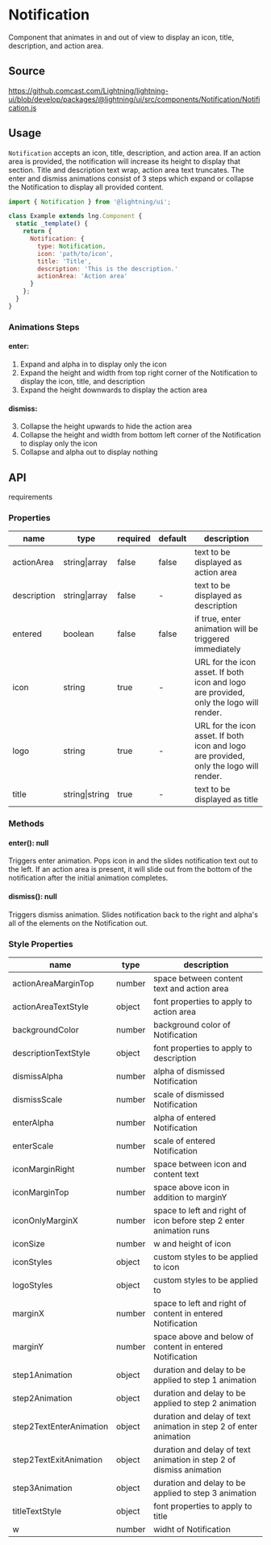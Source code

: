 
# Notification

Component that animates in and out of view to display an icon, title, description, and action area.

## Source

https://github.comcast.com/Lightning/lightning-ui/blob/develop/packages/@lightning/ui/src/components/Notification/Notification.js

## Usage

`Notification` accepts an icon, title, description, and action area. If an action area is provided, the notification will increase its height to display that section.
Title and description text wrap, action area text truncates. The enter and dismiss animations consist of 3 steps which expand or collapse the Notification to display all
provided content.

```js
import { Notification } from '@lightning/ui';

class Example extends lng.Component {
  static _template() {
    return {
      Notification: {
        type: Notification,
        icon: 'path/to/icon',
        title: 'Title',
        description: 'This is the description.'
        actionArea: 'Action area'
      }
    };
  }
}
```

<Canvas>
  <Story id="foundations-notification--basic" />
</Canvas>

### Animations Steps

#### enter:

1. Expand and alpha in to display only the icon
2. Expand the height and width from top right corner of the Notification to display the icon, title, and description
3. Expand the height downwards to display the action area

#### dismiss:

3. Collapse the height upwards to hide the action area
4. Collapse the height and width from bottom left corner of the Notification to display only the icon
5. Collapse and alpha out to display nothing

## API

requirements

### Properties

| name        | type           | required | default | description                                                                            |
| ----------- | -------------- | -------- | ------- | -------------------------------------------------------------------------------------- |
| actionArea  | string\|array  | false    | false   | text to be displayed as action area                                                    |
| description | string\|array  | false    | -       | text to be displayed as description                                                    |
| entered     | boolean        | false    | false   | if true, enter animation will be triggered immediately                                 |
| icon        | string         | true     | -       | URL for the icon asset. If both icon and logo are provided, only the logo will render. |
| logo        | string         | true     | -       | URL for the icon asset. If both icon and logo are provided, only the logo will render. |
| title       | string\|string | true     | -       | text to be displayed as title                                                          |

### Methods

#### enter(): null

Triggers enter animation. Pops icon in and the slides notification text out to the left. If an action area is present, it will slide out from the bottom of the notification after the initial animation completes.

#### dismiss(): null

Triggers dismiss animation. Slides notification back to the right and alpha's all of the elements on the Notification out.

### Style Properties

| name                    | type   | description                                                         |
| ----------------------- | ------ | ------------------------------------------------------------------- |
| actionAreaMarginTop     | number | space between content text and action area                          |
| actionAreaTextStyle     | object | font properties to apply to action area                             |
| backgroundColor         | number | background color of Notification                                    |
| descriptionTextStyle    | object | font properties to apply to description                             |
| dismissAlpha            | number | alpha of dismissed Notification                                     |
| dismissScale            | number | scale of dismissed Notification                                     |
| enterAlpha              | number | alpha of entered Notification                                       |
| enterScale              | number | scale of entered Notification                                       |
| iconMarginRight         | number | space between icon and content text                                 |
| iconMarginTop           | number | space above icon in addition to marginY                             |
| iconOnlyMarginX         | number | space to left and right of icon before step 2 enter animation runs  |
| iconSize                | number | w and height of icon                                                |
| iconStyles              | object | custom styles to be applied to icon                                 |
| logoStyles              | object | custom styles to be applied to                                      |
| marginX                 | number | space to left and right of content in entered Notification          |
| marginY                 | number | space above and below of content in entered Notification            |
| step1Animation          | object | duration and delay to be applied to step 1 animation                |
| step2Animation          | object | duration and delay to be applied to step 2 animation                |
| step2TextEnterAnimation | object | duration and delay of text animation in step 2 of enter animation   |
| step2TextExitAnimation  | object | duration and delay of text animation in step 2 of dismiss animation |
| step3Animation          | object | duration and delay to be applied to step 3 animation                |
| titleTextStyle          | object | font properties to apply to title                                   |
| w                       | number | widht of Notification                                               |
